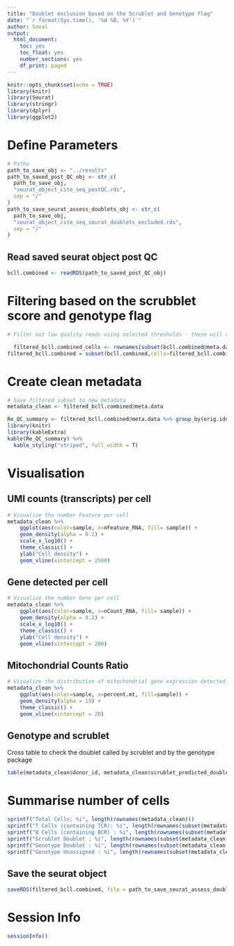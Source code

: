 ```yaml
---
title: "Doublet exclusion based on the Scrublet and Genotype flag"
date: "`r format(Sys.time(), '%d %B, %Y')`"
author: Sonal 
output:
  html_document:
    toc: yes
    toc_float: yes
    number_sections: yes
    df_print: paged
---
```


```r
knitr::opts_chunk$set(echo = TRUE)
library(knitr)
library(Seurat)
library(stringr)
library(dplyr)
library(ggplot2)
```

# Define Parameters

```r
# Paths
path_to_save_obj <- "../results"
path_to_saved_post_QC_obj <- str_c(
  path_to_save_obj,
  "seurat_object_cite_seq_postQC.rds",
  sep = "/"
)
path_to_save_seurat_assess_doublets_obj <- str_c(
  path_to_save_obj,
  "seurat_object_cite_seq_seurat_doublets_excluded.rds",
  sep = "/"
)
```

## Read saved seurat object post QC

```r
bcll.combined <- readRDS(path_to_saved_post_QC_obj)
```


# Filtering based on the scrubblet score and genotype flag

```r
# Filter out low quality reads using selected thresholds - these will change with experiment

  filtered_bcll.combined_cells <- rownames(subset(bcll.combined@meta.data,  bcll.combined@meta.data$scrublet_predicted_doublet == "False" & bcll.combined@meta.data$genotype_based_doublet_flag == "F" & bcll.combined@meta.data$genotype_based_unassigned_flag == "F"))
filtered_bcll.combined = subset(bcll.combined,cells=filtered_bcll.combined_cells)
```

# Create clean metadata

```r
# Save filtered subset to new metadata
metadata_clean <- filtered_bcll.combined@meta.data

Re_QC_summary <- filtered_bcll.combined@meta.data %>% group_by(orig.ident) %>% summarise(Total_cells = n(), Mean_RNA_count= mean(nCount_RNA), Mean_feature_count = mean(nFeature_RNA), Mean_mito_percent = mean(percent.mt), Mean_log10GenesPerUMI = mean(log10GenesPerUMI), Number_of_scrublet_doublet = sum(scrublet_predicted_doublet == "True"), Number_of_genotype_doublet = sum(genotype_based_doublet_flag == "T") , Number_of_genotype_unassigned = sum(genotype_based_unassigned_flag == "T"), Number_of_TCR = sum(tcr_flag == "T", na.rm = T) , Number_of_BCR = sum(bcr_flag == "T", na.rm = T) , Number_of_mait_cells = sum(mait_evidence %in% c("TRB:gene","TRA:gene+junction;TRB:gene","TRA:gene","TRA:gene;TRB:gene","TRA:junction;TRB:gene","TRA:junction","TRA:gene+junction"), na.rm = T), Number_of_inkt_cells =sum(inkt_evidence %in% c("TRB:gene","TRA:gene;TRB:gene","TRA:gene"), na.rm = T) , .groups = 'drop')
library(knitr)
library(kableExtra)
kable(Re_QC_summary) %>%
  kable_styling("striped", full_width = T)
```

# Visualisation

## UMI counts (transcripts) per cell

```r

# Visualize the number Feature per cell
metadata_clean %>% 
  	ggplot(aes(color=sample, x=nFeature_RNA, fill= sample)) + 
  	geom_density(alpha = 0.2) + 
  	scale_x_log10() + 
  	theme_classic() +
  	ylab("Cell density") +
  	geom_vline(xintercept = 2500)

```


## Gene detected per cell


```r

# Visualize the number Gene per cell
metadata_clean %>% 
  	ggplot(aes(color=sample, x=nCount_RNA, fill= sample)) + 
  	geom_density(alpha = 0.2) + 
  	scale_x_log10() + 
  	theme_classic() +
  	ylab("Cell density") +
  	geom_vline(xintercept = 200)

```

## Mitochondrial Counts Ratio

```r
# Visualize the distribution of mitochondrial gene expression detected per cell
metadata_clean %>% 
  	ggplot(aes(color=sample, x=percent.mt, fill=sample)) + 
  	geom_density(alpha = 15) + 
  	theme_classic() +
  	geom_vline(xintercept = 20)

```

## Genotype and scrublet

Cross table to check the doublet called by scrublet and by the genotype package

```r
table(metadata_clean$donor_id, metadata_clean$scrublet_predicted_doublet)
```

# Summarise number of cells

```r
sprintf("Total Cells: %i", length(rownames(metadata_clean)))
sprintf("T Cells (containing TCR): %i", length(rownames(subset(metadata_clean, metadata_clean$tcr_flag == "T"))))
sprintf("B Cells (containing BCR) : %i", length(rownames(subset(metadata_clean, metadata_clean$bcr_flag == "T"))))
sprintf("Scrublet Doublet : %i", length(rownames(subset(metadata_clean, metadata_clean$scrublet_predicted_doublet == "True"))))
sprintf("Genotype Doublet : %i", length(rownames(subset(metadata_clean, metadata_clean$genotype_based_doublet_flag == "T"))))
sprintf("Genotype Unassigned : %i", length(rownames(subset(metadata_clean, metadata_clean$genotype_based_unassigned_flag == "T"))))
```

## Save the seurat object 

```r
saveRDS(filtered_bcll.combined, file = path_to_save_seurat_assess_doublets_obj)
```

# Session Info
```r
sessionInfo()
```
